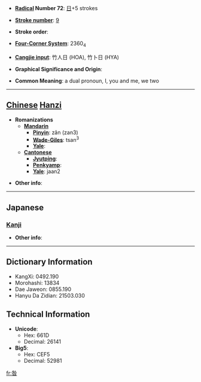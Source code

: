 * '''[[Wiktionary:Chinese radical index| Radical]] Number 72''': [[Wiktionary:Chinese radical index 日|日]]+5 strokes

* '''[[Wiktionary:Chinese total strokes index|Stroke number]]''': [[Wiktionary:Chinese total strokes index 9|9]]

* '''Stroke order''': 

* '''[[Wiktionary:Chinese four corner index|Four-Corner System]]''': 2360<sub>4</sub>

* '''[[Wiktionary:Chinese Cangjie index|Cangjie input]]''': 竹人日 (HOA), 竹卜日 (HYA)

* '''Graphical Significance and Origin''': 

* '''Common Meaning''': a dual pronoun, I, you and me, we two

----

== [[Chinese]] [[Hanzi]] ==

* '''Romanizations'''
** '''[[Mandarin]]'''
*** '''[[Pinyin]]''': zǎn (zan3)
*** '''[[Wade-Giles]]''': tsan<sup>3</sup>
*** '''[[Yale]]''': 
** '''[[Cantonese]]'''
*** '''[[Jyutping]]''':
*** '''[[Penkyamp]]''': 
*** '''[[Yale]]''': jaan2

* '''Other info''': 

----

==Japanese==
===[[Kanji]]===
{{kanji|on readings=[[さん]] (san)
|kun readings=
}}

* '''Other info''':  

----

== Dictionary Information ==

* KangXi: 0492.190
* Morohashi: 13834
* Dae Jaweon: 0855.190
* Hanyu Da Zidian: 21503.030

== Technical Information ==

* '''Unicode''':
** Hex: 661D
** Decimal: 26141
* '''Big5''':
** Hex: CEF5
** Decimal: 52981

[[fr:昝]]